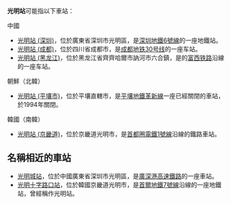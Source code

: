 '''光明站'''可能指以下車站：

;中國
*[[光明站_(深圳)|光明站 (深圳)]]，位於廣東省深圳市光明區，是[[深圳地鐵6號線|深圳地鐵6號線]]的一座地鐵站。
*[[光明站_(成都)|光明站 (成都)]]，位於四川省成都市，是[[成都地铁30号线|成都地铁30号线]]的一座车站。
*[[光明站_(黑龙江)|光明站 (黑龙江)]]，位於黑龙江省齊齊哈爾市訥河市六合鎮，是的[[富西铁路|富西铁路]]沿線的一座车站。
;朝鮮（北韓）
*[[光明站_(平壤市)|光明站 (平壤市)]]，位於平壤直轄市，是[[平壤地鐵|平壤地鐵]][[革新線|革新線]]一座已經關閉的車站，於1994年關閉。
;韓國（南韓）
*[[光明站_(京畿道)|光明站 (京畿道)]]，位於京畿道光明市，是[[首都圈電鐵1號線|首都圈電鐵1號線]]沿線的鐵路車站。

== 名稱相近的車站 ==
*[[光明城站|光明城站]]，位於中國廣東省深圳市光明區，是[[廣深港高速鐵路|廣深港高速鐵路]]的一座車站。
*[[光明十字路口站|光明十字路口站]]，位於韓國京畿道光明市，是[[首爾地鐵7號線|首爾地鐵7號線]]沿線的一座地鐵站，曾經稱作光明站。

{{disambiguation|Cat=三字車站名消歧義}}